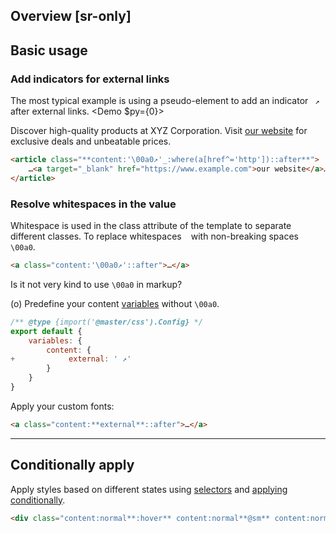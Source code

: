 ## Overview [sr-only]
<Overview/>

## Basic usage
### Add indicators for external links
The most typical example is using a pseudo-element to add an indicator ` ↗` after external links.
<Demo $py={0}>
    <DemoPanel>
        <p class="my:0">Discover high-quality products at XYZ Corporation. Visit [our website](https://www.example.com) for exclusive deals and unbeatable prices.</p>
    </DemoPanel>
</Demo>
```html
<article class="**content:'\00a0↗'_:where(a[href^='http'])::after**">
    …<a target="_blank" href="https://www.example.com">our website</a>…
</article>
```

### Resolve whitespaces in the value
Whitespace is used in the class attribute of the template to separate different classes. To replace whitespaces ` ` with non-breaking spaces `\00a0`.
```html
<a class="content:'\00a0↗'::after">…</a>
```
Is it not very kind to use `\00a0` in markup?

(o) Predefine your content [variables](/guide/variables) without `\00a0`.
```js name=master.css.js
/** @type {import('@master/css').Config} */
export default {
    variables: {
        content: {
+            external: ' ↗'
        }
    }
}
```
Apply your custom fonts:
```html
<a class="content:**external**::after">…</a>
```

---

## Conditionally apply
Apply styles based on different states using [selectors](/guide/state-selectors) and [applying conditionally](/guide/applying-conditionally).
```html
<div class="content:normal**:hover** content:normal**@sm** content:normal**@dark** content:normal**@print**">…</div>
```

